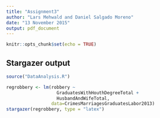 ```yaml
---
title: "Assignment3"
author: "Lars Mehwald and Daniel Salgado Moreno"
date: "13 November 2015"
output: pdf_document
---
```


```r
knitr::opts_chunk$set(echo = TRUE)
```

## Stargazer output 

```r
source("DataAnalysis.R")

regrobbery <- lm(robbery ~ 
                   GraduatesWithHouthDegreeTotal +
                   HusbandAndWifeTotal,
                 data=CrimesMarriagesGraduatesLabor2013)
stargazer(regrobbery, type = "latex")
```
